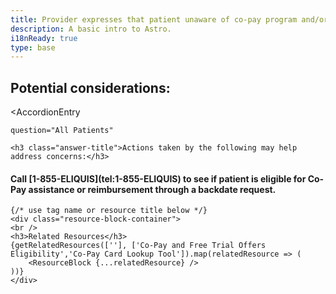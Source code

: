 ```yaml
---
title: Provider expresses that patient unaware of co-pay program and/or hasn't been using co-pay card
description: A basic intro to Astro.
i18nReady: true
type: base
---
```


<Progresstracker client:visible />

## Potential considerations:



<AccordionEntry 
	
	question="All Patients"
	
>

    <h3 class="answer-title">Actions taken by the following may help address concerns:</h3>

<div class="iconbox-wrapper">
<IconBox SvgComponent={PatientIcon} text="Patient" />


</div>
<h4>Call [1-855-ELIQUIS](tel:1-855-ELIQUIS) to see if patient is eligible for Co-Pay assistance or
reimbursement through a backdate request.</h4>



    {/* use tag name or resource title below */}
    <div class="resource-block-container">
    <br />
    <h3>Related Resources</h3>
    {getRelatedResources([''], ['Co-Pay and Free Trial Offers Eligibility','Co-Pay Card Lookup Tool']).map(relatedResource => (
        <ResourceBlock {...relatedResource} />
    ))}
    </div>


</AccordionEntry>


<Checkbox 
    client:visible 
    pageIndex={7} 
    navLock="true" 
/>